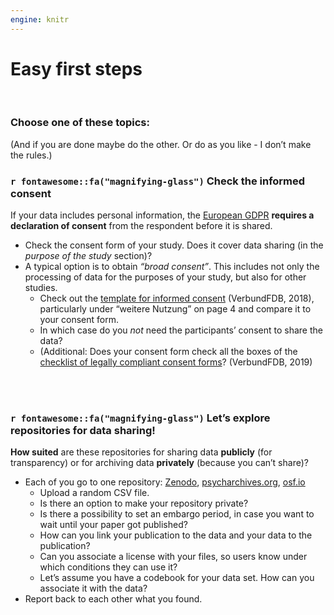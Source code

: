 ```yaml
---
engine: knitr
---
```


# Easy first steps
\

### Choose one of these topics:  
(And if you are done maybe do the other. Or do as you like - I don't make the rules.)

::: {.callout-tip icon=false}
### `r fontawesome::fa("magnifying-glass")` Check the informed consent

If your data includes personal information, the [European GDPR](https://gdpr-info.eu/) **requires a declaration of consent** from the respondent before it is shared. 

* Check the consent form of your study. Does it cover data sharing (in the *purpose of the study* section)?
* A typical option is to obtain *"broad consent"*. This includes not only the processing of data for the purposes of your study, but also for other studies.
  - Check out the [template for informed consent](https://doi.org/10.25656/01:22301) (VerbundFDB, 2018), particularly under "weitere Nutzung" on page 4 and compare it to your consent form.
  - In which case do you *not* need the participants' consent to share the data?
  - (Additional: Does your consent form check all the boxes of the [checklist of legally compliant consent forms](https://doi.org/10.25656/01:22297)? (VerbundFDB, 2019)
:::


\
\

::: {.callout-tip icon=false}
### `r fontawesome::fa("magnifying-glass")` Let's explore repositories for data sharing!

**How suited** are these repositories for sharing data **publicly** (for transparency) or for archiving data **privately** (because you can't share)?

* Each of you go to one repository: [Zenodo](https://zenodo.org/), [psycharchives.org](https://www.psycharchives.org/), [osf.io](https://osf.io/)
  - Upload a random CSV file.
  - Is there an option to make your repository private?
  - Is there a possibility to set an embargo period, in case you want to wait until your paper got published?
  - How can you link your publication to the data and your data to the publication?
  - Can you associate a license with your files, so users know under which conditions they can use it?
  - Let's assume you have a codebook for your data set. How can you associate it with the data?
* Report back to each other what you found.
:::